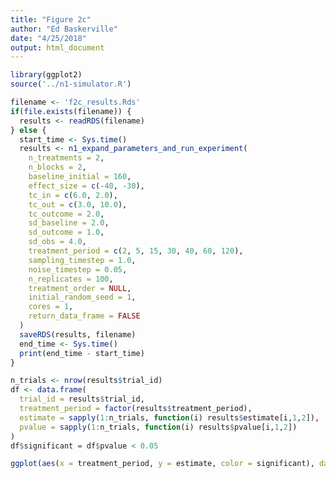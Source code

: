 ```yaml
---
title: "Figure 2c"
author: "Ed Baskerville"
date: "4/25/2018"
output: html_document
---
```


```r
library(ggplot2)
source('../n1-simulator.R')
```

```r
filename <- 'f2c_results.Rds'
if(file.exists(filename)) {
  results <- readRDS(filename)
} else {
  start_time <- Sys.time()
  results <- n1_expand_parameters_and_run_experiment(
    n_treatments = 2,
    n_blocks = 2,
    baseline_initial = 160,
    effect_size = c(-40, -30),
    tc_in = c(6.0, 2.0),
    tc_out = c(3.0, 10.0),
    tc_outcome = 2.0,
    sd_baseline = 2.0,
    sd_outcome = 1.0,
    sd_obs = 4.0,
    treatment_period = c(2, 5, 15, 30, 40, 60, 120),
    sampling_timestep = 1.0,
    noise_timestep = 0.05,
    n_replicates = 100,
    treatment_order = NULL,
    initial_random_seed = 1,
    cores = 1,
    return_data_frame = FALSE
  )
  saveRDS(results, filename)
  end_time <- Sys.time()
  print(end_time - start_time)
}
```


```r
n_trials <- nrow(results$trial_id)
df <- data.frame(
  trial_id = results$trial_id,
  treatment_period = factor(results$treatment_period),
  estimate = sapply(1:n_trials, function(i) results$estimate[i,1,2]),
  pvalue = sapply(1:n_trials, function(i) results$pvalue[i,1,2])
)
df$significant = df$pvalue < 0.05
```

```r
ggplot(aes(x = treatment_period, y = estimate, color = significant), data = df) + geom_jitter()
```
